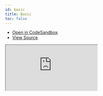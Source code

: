 ```yaml
---
id: basic
title: Basic
toc: false
---
```


- [Open in CodeSandbox](https://codesandbox.io/s/github/anymaniax/azahi/tree/main/examples/basic)
- [View Source](https://github.com/anymaniax/azahi/tree/main/examples/basic)

<iframe
  src="https://codesandbox.io/embed/github/anymaniax/azahi/tree/main/examples/basic?autoresize=1&fontsize=14&theme=dark"
  title="anymaniax/azahi: basic"
  sandbox="allow-forms allow-modals allow-popups allow-presentation allow-same-origin allow-scripts"
  style={{
    width: '100%',
    height: '80vh',
    border: '0',
    borderRadius: 8,
    overflow: 'hidden',
    position: 'static',
    zIndex: 0,
  }}
></iframe>
